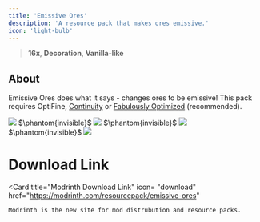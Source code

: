 ---
title: 'Emissive Ores'
description: 'A resource pack that makes ores emissive.'
icon: 'light-bulb'
---

> <Icon icon="display" iconType="regular" /> **16x**, <Icon icon="house" iconType="regular" /> **Decoration**, <Icon icon="ice-cream" iconType="regular" /> **Vanilla-like**

## About
Emissive Ores does what it says - changes ores to be emissive! This pack requires OptiFine, [Continuity](https://modrinth.com/mod/continuity) or [Fabulously Optimized](https://modrinth.com/modpack/fabulously-optimized) (recommended).

<Frame>
<img NoZoom src="https://cdn.modrinth.com/data/bQrcYNc5/images/bb86afe1ee8690e7217f4a96e6025d7643d259a5.png"/>
</Frame>
$\phantom{invisible}$
<Frame>
<img NoZoom src="https://cdn.modrinth.com/data/bQrcYNc5/images/2e065c9301f3c0c2dc49bec21fbc59aa13b39abb.png"/>
</Frame>
$\phantom{invisible}$
<Frame>
<img NoZoom src="https://cdn.modrinth.com/data/bQrcYNc5/images/cd16ad0331f97cebd854fe445fd617b7f48af0f9.png"/>
</Frame>
$\phantom{invisible}$
<Frame>
<img NoZoom src="https://cdn.modrinth.com/data/bQrcYNc5/images/88dd9fe7d12c4931d40f1ce3301440cd867f63ab.png"/>
</Frame>

# Download Link

  <Card 
    title="Modrinth Download Link"
    icon= "download"
    href="https://modrinth.com/resourcepack/emissive-ores"
  >
    Modrinth is the new site for mod distrubution and resource packs.
  </Card>